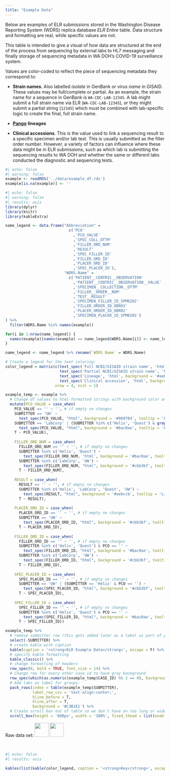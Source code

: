 ```yaml
---
title: "Example Data"
---
```


Below are examples of ELR submissions stored in the Washington Disease Reporting System (WDRS) replica database *ELR Entire* table. Data structure and formatting are real, while specific values are not.

This table is intended to give a visual of how data are structured at the end of the process from sequencing by external labs to HL7 messaging and finally storage of sequencing metadata in WA DOH's COVID-19 surveillance system.

Values are color-coded to reflect the piece of sequencing metadata they correspond to:

-   **Strain names**. Also labelled *isolate* in GenBank or *virus name* in GISAID. These values may be full/complete or partial. As an example, the strain name for a sequence in GenBank is `WA-CDC-LAB-12345`. A lab might submit a full strain name via ELR (`WA-CDC-LAB-12345`), *or* they might submit a partial string (`12345`) which must be combined with lab-specific logic to create the final, full strain name.

-   [**Pango**](https://www.pango.network/){target="_blank"} **lineages**

-   **Clinical accessions**. This is the value used to link a sequencing result to a specific specimen and/or lab test. This is usually submitted as the filler order number. However, a variety of factors can influence where these data might be in ELR submissions, such as which lab is submitting the sequencing results to WA DOH and whether the same or different labs conducted the diagnostic and sequencing tests.

::: column-page
```r
#| echo: false
#| warning: false
example <- readRDS('../data/example_df.rds')
example[is.na(example)] <- ''

```

```r
#| echo: false
#| warning: false
#| results: asis
library(dplyr)
library(knitr)
library(kableExtra)

name_legend <- data.frame("Abbreviation" = 
                            c('PCO'
                              ,'PCO_VALUE'
                              ,'SPEC_COLL_DTTM'
                              ,'FILLER_ORD_NUM'
                              ,'RESULT'
                              ,'SPEC_FILLER_ID'
                              ,'FILLER_ORD_ID'
                              ,'PLACER_ORD_ID'
                              ,'SPEC_PLACER_ID'),
                          "WDRS.Name" = 
                            c('PATIENT__CENTRIC__OBSERVATION'
                              ,'PATIENT__CENTRIC__OBSERVATION__VALUE'
                              ,'SPECIMEN__COLLECTION__DTTM'
                              ,'FILLER__ORDER__NUM'
                              ,'TEST__RESULT'
                              ,'SPECIMEN_FILLER_ID_SPM0202'
                              ,'FILLER_ORDER_ID_OBR03'
                              ,'PLACER_ORDER_ID_OBR02'
                              ,'SPECIMEN_PLACER_ID_SPM0201')
) %>% 
  filter(WDRS.Name %in% names(example))

for(i in 1:nrow(name_legend)) {
  names(example)[names(example) == name_legend$WDRS.Name[i]] <- name_legend$Abbreviation[i]
}

name_legend <- name_legend %>% rename(`WDRS Name` = WDRS.Name)

# Create a legend for the text coloring:
color_legend = matrix(c(text_spec('Full NCBI/GISAID strain name', 'html', background = '#969f84'),
                        text_spec('Partial NCBI/GISAID strain name', 'html', background = '#bac0ae'),
                        text_spec('Lineage', 'html', background = '#aebccb'),
                        text_spec('Clinical accession', 'html', background = '#cbb3bf')),
                      nrow = 4, ncol = 1)

example_temp <- example %>%
  # Change df values to html-formatted strings with background color and tooltip formatting specified:
  mutate(PCO_VALUE = case_when(
    PCO_VALUE == '' ~ '', # if empty no changes
    SUBMITTER == 'UW' ~ 
      text_spec(PCO_VALUE, "html", background = '#969f84', tooltip = 'Full NCBI/GISAID strain name'),
    SUBMITTER == 'LabCorp' | (SUBMITTER %in% c('Helix', 'Quest') & grepl('Sequencing study identifier', PCO, fixed = T)) ~
      text_spec(PCO_VALUE, "html", background = '#bac0ae', tooltip = 'Partial NCBI/GISAID strain name'),
    T ~ PCO_VALUE),
    
    FILLER_ORD_NUM = case_when(
      FILLER_ORD_NUM == '' ~ '', # if empty no changes
      SUBMITTER %in% c('Helix', 'Quest') ~
        text_spec(FILLER_ORD_NUM, 'html', background = '#bac0ae', tooltip = 'Partial NCBI/GISAID strain name'),
      SUBMITTER %in% c('LabCorp', 'UW') ~
        text_spec(FILLER_ORD_NUM, "html", background = '#cbb3bf', tooltip = 'Clinical accession'),
      T ~ FILLER_ORD_NUM),
    
    RESULT = case_when(
      RESULT == '' ~ '', # if empty no changes
      SUBMITTER %in% c('Helix', 'LabCorp', 'Quest', 'UW') ~
        text_spec(RESULT, "html", background = '#aebccb', tooltip = 'Lineage'),
      T ~ RESULT),
    
    PLACER_ORD_ID = case_when(
      PLACER_ORD_ID == '' ~ '', # if empty no changes
      SUBMITTER == 'UW' ~
        text_spec(PLACER_ORD_ID, "html", background = '#cbb3bf', tooltip = 'Clinical accession'),
      T ~ PLACER_ORD_ID),
    
    FILLER_ORD_ID = case_when(
      FILLER_ORD_ID == '' ~ '', # if empty no changes
      SUBMITTER %in% c('Helix', 'Quest') & PCO == '' ~
        text_spec(FILLER_ORD_ID, "html", background = '#bac0ae', tooltip = 'Partial NCBI/GISAID strain name'),
      SUBMITTER %in% c('LabCorp', 'UW') ~
        text_spec(FILLER_ORD_ID, "html", background = '#cbb3bf', tooltip = 'Clinical accession'),
      T ~ FILLER_ORD_ID),
    
    SPEC_PLACER_ID = case_when(
      SPEC_PLACER_ID == '' ~ '', # if empty no changes
      SUBMITTER == 'UW' | (SUBMITTER == 'Helix' & PCO == '') ~
        text_spec(SPEC_PLACER_ID, "html", background = '#cbb3bf', tooltip = 'Clinical accession'),
      T ~ SPEC_PLACER_ID),
    
    SPEC_FILLER_ID = case_when(
      SPEC_FILLER_ID == '' ~ '', # if empty no changes
      SUBMITTER %in% c('Helix', 'Quest') & PCO == '' ~ 
        text_spec(SPEC_FILLER_ID, "html", background = '#bac0ae', tooltip = 'Partial NCBI/GISAID strain name'),
      T ~ SPEC_FILLER_ID))

example_temp %>% 
  # remove submitter row (this gets added later as a label as part of pack_rows)
  select(-SUBMITTER) %>% 
  # create kable with caption
  kable(caption = '<strong>ELR Example Data</strong>', escape = F) %>% 
  # specify kable formatting
  kable_classic() %>%
  # change formatting of headers
  row_spec(0, bold = TRUE, font_size = 14) %>% 
  # Change row for every other case_id to have gray background 
  row_spec(which(as.numeric(example_temp$CASE_ID) %% 2 == 0), background = 'lightgray') %>% 
  # Add labs as label for groups:
  pack_rows(index = table(example_temp$SUBMITTER), 
            label_row_css = 'text-align:center;',
            hline_before = T,
            hline_after = T,
            background = '#C3B1E1') %>% 
  # Create scroll box out of table so we don't have an too long or wide of a table
  scroll_box(height = '600px', width = '100%', fixed_thead = list(enabled = T, background = "#C3B1E1"))
```
:::

::: right-align
Raw data set: [![](../images/download_icon_csv_invert.png){width="44"}](https://github.com/DOH-EPI-Coders/Sequencing_ELR_sanitized/raw/main/data/example_df.csv){target="_blank"} [![](../images/download_icon_rds_invert.png){width="44"}](https://github.com/Sequencing_ELR_sanitized/raw/main/data/example_df.rds){target="_blank"}
:::

\

```r
#| echo: false
#| results: asis

kables(list(kable(color_legend, caption = '<strong>Key</strong>', escape = F), kable(name_legend, caption = '<strong>Abbreviated Variable Names</strong>')))
```

